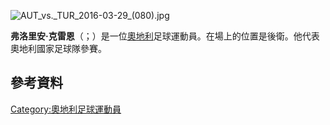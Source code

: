 [[File:AUT_vs._TUR_2016-03-29_(080).jpg|thumb]]
{{noteTA
|G1=足球
|G2=uefa
|G3=德甲
|1=zh-cn:克雷恩;zh-tw:克雷恩;zh-hk:卡利恩;
}}

'''弗洛里安·克雷恩'''（{{lang-de|Florian Klein}}；{{bd|1986年|11月17日}}）是一位[[奧地利|奧地利]]足球運動員。在場上的位置是後衛。他代表奧地利國家足球隊參賽。

==參考資料==
{{Reflist}}

{{2016年歐洲國家盃奧地利參賽名單}}
{{DEFAULTSORT: Klein, Florian}}
[[Category:奧地利足球運動員|Category:奧地利足球運動員]]